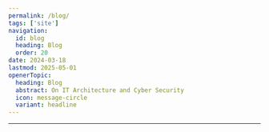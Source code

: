 ```yaml
---
permalink: /blog/
tags: ['site']
navigation:
  id: blog
  heading: Blog
  order: 20
date: 2024-03-18
lastmod: 2025-05-01
openerTopic:
  heading: Blog
  abstract: On IT Architecture and Cyber Security
  icon: message-circle
  variant: headline
---
```



<div className="s-popout">
  <Topic variant="headline" topic={props.openerTopic} />
</div>

---

<TopicList
  className="s-grid u-grid-three-cols u-gap-m"
  variant="card"
  topics={allBlogOpeners({props})}
/>

